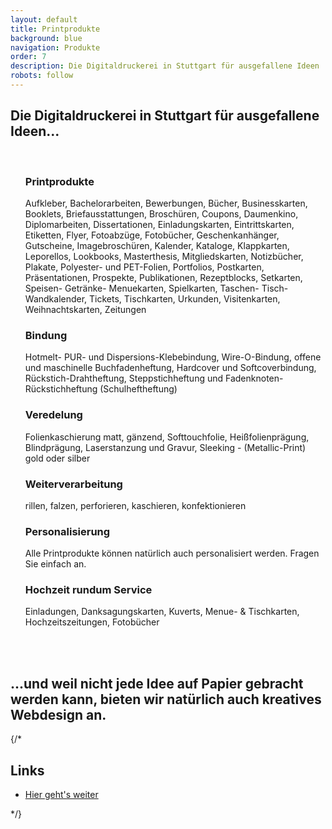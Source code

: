 ```yaml
---
layout: default
title: Printprodukte
background: blue
navigation: Produkte
order: 7
description: Die Digitaldruckerei in Stuttgart für ausgefallene Ideen
robots: follow
---
```

<div className="flowing-text">
  <h2>Die Digitaldruckerei in Stuttgart für ausgefallene Ideen...</h2>
<br/>
  <ul>
		<h3><strong>Printprodukte</strong></h3>
		Aufkleber, Bachelorarbeiten, Bewerbungen, Bücher, Businesskarten, Booklets, Briefausstattungen,
  Broschüren, Coupons, Daumenkino, Diplomarbeiten, Dissertationen, Einladungskarten, Eintrittskarten, Etiketten, Flyer, Fotoabzüge, Fotobücher, Geschenkanhänger, Gutscheine, Imagebroschüren,
  Kalender, Kataloge, Klappkarten, Leporellos, Lookbooks, Masterthesis, Mitgliedskarten, Notizbücher, Plakate, Polyester- und PET-Folien, Portfolios, Postkarten, Präsentationen, Prospekte, Publikationen,
  Rezeptblocks, Setkarten, Speisen- Getränke- Menuekarten, Spielkarten, Taschen- Tisch- Wandkalender, Tickets,
  Tischkarten, Urkunden, Visitenkarten, Weihnachtskarten, Zeitungen
   <h3><strong>Bindung</strong></h3>
  Hotmelt- PUR- und Dispersions-Klebebindung, Wire-O-Bindung, offene und maschinelle
  Buchfadenheftung, Hardcover und Softcoverbindung, Rückstich-Drahtheftung, Steppstichheftung und
  Fadenknoten-Rückstichheftung (Schulheftheftung)
  <h3><strong>Veredelung</strong></h3>
  Folienkaschierung matt, gänzend, Softtouchfolie, Heißfolienprägung, Blindprägung,
  Laserstanzung und Gravur, Sleeking - (Metallic-Print) gold oder silber
  <h3><strong>Weiterverarbeitung</strong></h3>
  rillen, falzen, perforieren, kaschieren, konfektionieren
  <h3><strong>Personalisierung</strong></h3>
  Alle Printprodukte können natürlich auch personalisiert werden. Fragen Sie einfach an.
  <br/>
  <h3><strong>Hochzeit rundum Service</strong></h3> Einladungen, Danksagungskarten, Kuverts, Menue- & Tischkarten,
  Hochzeitszeitungen, Fotobücher
  <br/>
  <br/>
 </ul>
  <br/><h2>...und weil nicht jede Idee auf Papier gebracht werden kann, 
    bieten wir natürlich auch kreatives Webdesign an.</h2>
  {/* <h2>Links</h2>
  <ul>
    <li><a href="#">Hier geht's weiter</a></li>
  </ul> */}
</div>
